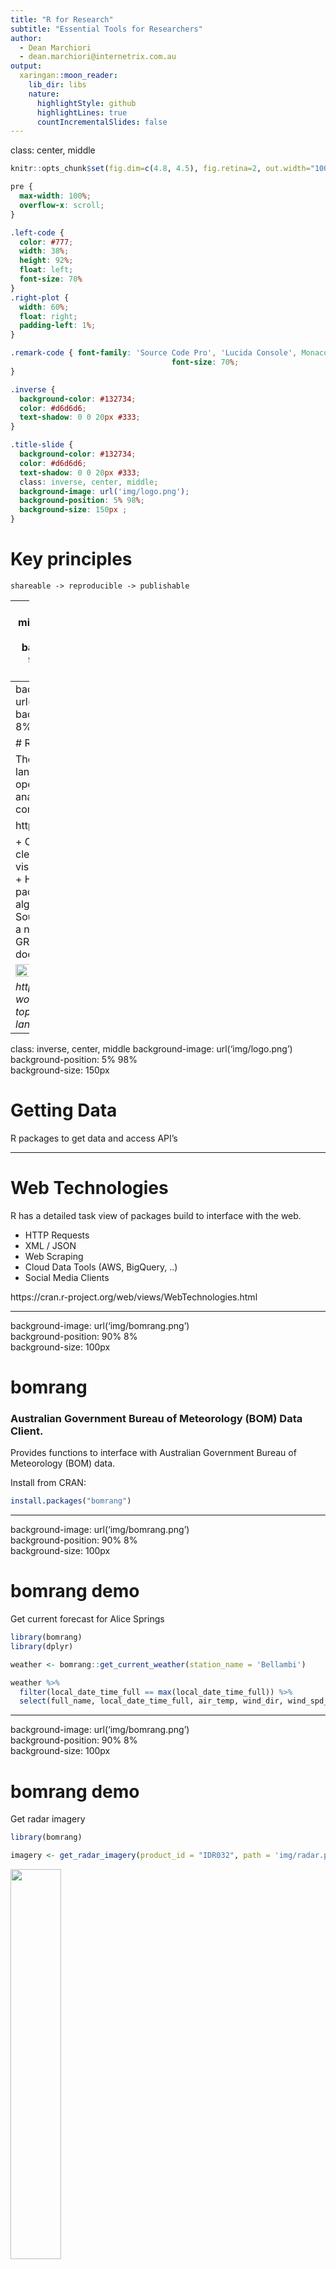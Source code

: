 ```yaml
---
title: "R for Research"
subtitle: "Essential Tools for Researchers"
author: 
  - Dean Marchiori
  - dean.marchiori@internetrix.com.au
output:
  xaringan::moon_reader:
    lib_dir: libs
    nature:
      highlightStyle: github
      highlightLines: true
      countIncrementalSlides: false
---
```


class: center, middle

```r
knitr::opts_chunk$set(fig.dim=c(4.8, 4.5), fig.retina=2, out.width="100%")
```

```css
pre {
  max-width: 100%;
  overflow-x: scroll;
}

.left-code {
  color: #777;
  width: 38%;
  height: 92%;
  float: left;
  font-size: 70% 
}
.right-plot {
  width: 60%;
  float: right;
  padding-left: 1%;
}

.remark-code { font-family: 'Source Code Pro', 'Lucida Console', Monaco, monospace;
                                    font-size: 70%;
}

.inverse {
  background-color: #132734;
  color: #d6d6d6;
  text-shadow: 0 0 20px #333;
}

.title-slide {
  background-color: #132734;
  color: #d6d6d6;
  text-shadow: 0 0 20px #333;
  class: inverse, center, middle;
  background-image: url('img/logo.png');  
  background-position: 5% 98%;  
  background-size: 150px ;
}

```

# Key principles

`shareable -> reproducible -> publishable`

---
class: inverse, center, middle
background-image: url('img/logo.png')  
background-position: 5% 98%  
background-size: 150px  

# Why R?

---
background-image: url('img/R.png')  
background-position: 90% 8%  
background-size: 100px  


# R

The R programming language is a popular and open-source tool for data analysis and
statistical computing.    

https://www.r-project.org/  

+ Can handle data import, cleaning, analysis, visualisation and publishing  
+ Highly extensible through package ecosystem - new algos available faster   
+ Open Source  
+ Easy to learn from a non-CS background
+ GREAT community and documentation  

<img src="img/ieee.jpeg" style="width: 40%" align="center">

*https://spectrum.ieee.org/at-work/innovation/the-2018-top-programming-languages*

---
class: inverse, center, middle
background-image: url('img/logo.png')  
background-position: 5% 98%  
background-size: 150px  

# Getting Data   

R packages to get data and access API's

---

# Web Technologies  

R has a detailed task view of packages build to interface with the web.  

+ HTTP Requests  
+ XML / JSON  
+ Web Scraping  
+ Cloud Data Tools (AWS, BigQuery, ..)  
+ Social Media Clients

https://cran.r-project.org/web/views/WebTechnologies.html

---

background-image: url('img/bomrang.png')  
background-position: 90% 8%  
background-size: 100px  

# bomrang  

### Australian Government Bureau of Meteorology (BOM) Data Client.   

Provides functions to interface with Australian Government Bureau of Meteorology (BOM) data. 

Install from CRAN:   

```r
install.packages("bomrang")
```

---

background-image: url('img/bomrang.png')  
background-position: 90% 8%  
background-size: 100px  

# bomrang demo   

Get current forecast for Alice Springs

```r
library(bomrang)
library(dplyr)

weather <- bomrang::get_current_weather(station_name = 'Bellambi')

weather %>% 
  filter(local_date_time_full == max(local_date_time_full)) %>% 
  select(full_name, local_date_time_full, air_temp, wind_dir, wind_spd_kt) 
```

---

background-image: url('img/bomrang.png')  
background-position: 90% 8%  
background-size: 100px  

# bomrang demo

Get radar imagery  

```r
library(bomrang)

imagery <- get_radar_imagery(product_id = "IDR032", path = 'img/radar.png') 
```

<img src="img/radar.png" style="width: 40%" align="middle">


---
class: inverse, center, middle  
background-image: url('img/logo.png')  
background-position: 5% 98%  
background-size: 150px  


# Analysing Data  
faster and more interpretable EDA    

---

background-image: url('img/skimr.png')   
background-position: 90% 6%   
background-size: 100px    

# skimr  



skimr provides a frictionless approach to summary statistics which conforms to the principle of least surprise, displaying summary statistics the user can skim quickly to understand their data.  

Install the latest development version:   

```r
devtools::install_github("ropensci/skimr")
```  


---

background-image: url('img/skimr.png')   
background-position: 90% 6%   
background-size: 100px    

# skimr demo      

```r
options(width = 250)
```


```r
library(skimr)

skimr::skim(iris)
```


---
background-image: url('img/tidyverse.png')   
background-position: 90% 6%   
background-size: 100px  

# The tidyverse  

The tidyverse is an opinionated collection of R packages designed for data science. All packages share an underlying design philosophy, grammar, and data structures.   

https://www.tidyverse.org/  

Install from CRAN   

```r
install.packages('tidyverse')
``` 

Ideally suited for:  

+ Reading in data  
+ Manipulating and tidying data  
+ Visualisation of results  

---
background-image: url('img/tidyverse.png')   
background-position: 90% 4%   
background-size: 100px  

# tidyverse demo  

This example shows some more advanced use of data manipulation and visualisation. 

From the  [Tidy Tuesday Project](https://github.com/rfordatascience/tidytuesday)

### Space launches
These are the data behind the "space launches" article, The space race is dominated by new contenders. Principal data came from the Jonathan McDowell's JSR Launch Vehicle Database, available online at http://www.planet4589.org/space/lvdb/index.html.


*Example adapted from from https://github.com/dgrtwo/data-screencasts/blob/master/space-launches.Rmd*  

---

# Reading in data  

```r
library(tidyverse)

launches <- read_csv("https://raw.githubusercontent.com/rfordatascience/tidytuesday/master/data/2019/2019-01-15/launches.csv")

head(launches)
```

---

# Pre-processing  

```r
launches_processed <- launches %>%
  filter(launch_date <= Sys.Date()) %>%
  filter(state_code == "US") %>%
  add_count(type) %>%
  filter(n >= 20) %>%
  mutate(type = fct_reorder(type, launch_date, min),
         agency_type = str_to_title(agency_type))
```

+ Use of the pipe `%>%` operator improved readability with collaborators  
+ Ability to filter, aggregate, select columns, reorder, text manipulation  
+ Supports Non-Standard Evaluation (NSE)  

---

# Data Visualisation

.left-code[
```r
 ggplot(data = launches_processed,
        aes(x = launch_date, 
            y = type)) +
  geom_point()
```
]

.right-plot[
![](`r knitr::fig_chunk("plot-code", "png")`)
]

---

# Data Visualisation

.left-code[
```r
  ggplot(launches_processed, 
        aes(x = launch_date, 
            y = type)) +
   geom_jitter(alpha = .25, 
               width = 0, 
               height = .2) 
```
]

.right-plot[
![](`r knitr::fig_chunk("plot-code2", "png")`)
]


---

# Data Visualisation

.left-code[
```r
  ggplot(data = launches_processed, 
        aes(x = launch_date, 
            y = type,
            color = agency_type)) +
   geom_jitter(alpha = .25, 
               width = 0, 
               height = .2) +
  theme(legend.position = "bottom")
```
]

.right-plot[
![](`r knitr::fig_chunk("plot-code3", "png")`)
]

---

# Data Visualisation

.left-code[
```r
  ggplot(launches_processed, 
        aes(x = launch_date, 
            y = type,
            color = agency_type)) +
   geom_jitter(alpha = .25, 
               width = 0, 
               height = .2) +
  labs(title = "Timeline of US space vehicles",
       x = "Launch date",
       y = "Vehicle type",
       color = "Agency type",
       subtitle = "Only vehicles with at least 20 launches") +
  theme_light() +
  theme(legend.position = "bottom") 
```
]

.right-plot[
![](`r knitr::fig_chunk("plot-code4", "png")`)
]

---
class: inverse, center, middle
background-image: url('img/logo.png')  
background-position: 5% 98%  
background-size: 150px  

# Working with others 

Version control and collaboration

---

# Git  / Github  

+ Powerful version control system used in software development  

+ Also well suited to managing research work  

+ Controls the 'source code' of your work with multiple contributors   

![source: https://www.atlassian.com/git/tutorials](img/git.svg)

---

# Use cases for git in science  

1. Lab notebook  
2. Facilitating Collaboration  
3. Backup and Fail-safe against data loss  
4. Freedom to explore new ideas and methods  
5. Mechanism to solicit feedback and reviews  
6. Increase transparency and verifiability  
7. Managing large data
8. Lowering barriers to reuse


Ram, K. (2013). Git can facilitate greater reproducibility and increased transparency in science. Source Code for Biology and Medicine, 8(1). https://doi.org/10.1186/1751-0473-8-7

---

# Lots of great git resources:  

[Git for Scientists - Miles McBain](https://milesmcbain.github.io/git_4_sci/)

[Atlassian Git Tutorials](https://www.atlassian.com/git/tutorials)

[Git: A powerful tool to facilitate greater reproducibility and transparency in science](https://github.com/karthik/smb_git)  

[Git and Github - R Packages](http://r-pkgs.had.co.nz/git.html)

[A Quick Introduction to Version Control with Git and GitHub](https://journals.plos.org/ploscompbiol/article?id=10.1371/journal.pcbi.1004668)


---
class: inverse, center, middle
background-image: url('img/logo.png')  
background-position: 5% 98%  
background-size: 150px  

# Getting your work out there

Papers, Talks, Posters, Blogs and more

---
background-image: url('img/rmarkdown.png')   
background-position: 90% 4%   
background-size: 100px 

# R Markdown  

> R Markdown provides an authoring framework for data science. You can use a single R Markdown file to both
> + save and execute code  
> + generate high quality reports that can be shared with an audience

source: https://rmarkdown.rstudio.com/


![https://rmarkdown.rstudio.com/lesson-1.html](img/rmd.png)

---
background-image: url('img/rmarkdown.png')   
background-position: 90% 4%   
background-size: 100px 

# R Markdown Gallery

https://rmarkdown.rstudio.com/gallery.html

---
background-image: url('img/shiny.png')   
background-position: 90% 4%   
background-size: 100px  

# Shiny  

Shiny is a framework to build interactive web apps straight from
your R code.  

+ Get your code into users' hands
+ Easily deploy and host apps on the cloud  
+ Turn your research outputs into useful production ready tools

https://shiny.rstudio.com/

[Shiny User Showcase](https://www.rstudio.com/products/shiny/shiny-user-showcase/)

---
background-image: url('img/shiny.png')   
background-position: 90% 4%   
background-size: 100px  

# Shiny Demo  

https://deanmarchiori.shinyapps.io/abtester/

![ABTesteR](img/abtest.png)

---

# R Packages  

> In R, the fundamental unit of shareable code is the package. A package bundles together code, data, documentation, and tests, and is easy to share with others

source: [R Packages - Hadley Wickham](http://r-pkgs.had.co.nz/intro.html)

### Why R Packages?  

+ Amplify your research work by turning it into open-source software  
+ Publish and licence your software to the community  
+ Ensure it can be run and maintained by others and not trapped on the 'C Drive'  

[ROpenSci](https://ropensci.org/) has a great model for promoting open data and
software for science.  

---

# R Packages  

```r
knitr::include_graphics('img/pkg.png')
```

source: https://blog.revolutionanalytics.com/2017/01/cran-10000.html

---

# References  

Adam H Sparks, Mark Padgham, Hugh Parsonage and Keith Pembleton (2017). bomrang: Fetch Australian Government Bureau of
  Meteorology Weather Data The Journal of Open Source Software, 2(17). DOI: 10.21105/joss.00411

Adam H Sparks, Jonathan Carroll, Dean Marchiori, Mark Padgham, Hugh Parsonage and Keith Pembleton. (2018). bomrang: Australian
  government Bureau of Meteorology (BOM) data from R. R package version 0.4.0. https://CRAN.R-project.org/package=bomrang
  
Amelia McNamara, Eduardo Arino de la Rubia, Hao Zhu, Shannon Ellis and Michael Quinn (2019). skimr: Compact and Flexible
  Summaries of Data. R package version 1.0.6. https://github.com/ropenscilabs/skimr
  
Hadley Wickham (2017). tidyverse: Easily Install and Load the 'Tidyverse'. R package version 1.2.1.
  https://CRAN.R-project.org/package=tidyverse
  
JJ Allaire and Yihui Xie and Jonathan McPherson and Javier Luraschi and Kevin Ushey and Aron Atkins and Hadley Wickham and Joe
  Cheng and Winston Chang and Richard Iannone (2018). rmarkdown: Dynamic Documents for R. R package version 1.11. URL
  https://rmarkdown.rstudio.com.
  
---

# References (cont.)

Yihui Xie and J.J. Allaire and Garrett Grolemund (2018). R Markdown: The Definitive Guide. Chapman and Hall/CRC. ISBN 9781138359338. URL https://bookdown.org/yihui/rmarkdown.  
  
Winston Chang, Joe Cheng, JJ Allaire, Yihui Xie and Jonathan McPherson (2018). shiny: Web Application Framework for R. R package
  version 1.2.0. https://CRAN.R-project.org/package=shiny


---
class: inverse, center, middle
background-image: url('img/logo.png')  
background-position: 5% 98%  
background-size: 150px  

# Thanks!

Fire some questions at me

